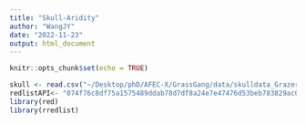 ```yaml
---
title: "Skull-Aridity"
author: "WangJY"
date: "2022-11-23"
output: html_document
---
```


```r
knitr::opts_chunk$set(echo = TRUE)
```

```r
skull <- read.csv("~/Desktop/phD/AFEC-X/GrassGang/data/skulldata_Grazer.csv")
redlistAPI<- "074f76c8df75a1575489ddab78d7df8a24e7e47476d53beb783829ac0da2362b"
library(red)
library(rredlist)
```